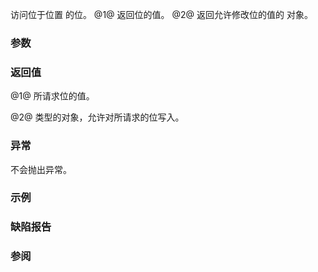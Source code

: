 {{cpp/utility/bitset/title|operator[]}}
{{cpp/utility/bitset/navbar}}
{{dcl begin}}
{{dcla|num=1|constexpr=c++11|
bool operator[]( std::size_t pos ) const;
}}
{{dcla|num=2|constexpr=c++23|
reference operator[]( std::size_t pos );
}}
{{dcl end}}

访问位于位置 {{c|pos}} 的位。
@1@ 返回位的值。
@2@ 返回允许修改位的值的 {{lc|std::bitset::reference}} 对象。

{{p}}
{{cpp/hardened ub if|since=c++26| {{c|pos &lt; size()}} 是 {{c|false}}}}

===参数===
{{par begin}}
{{par|pos|要返回的位的位置}}
{{par end}}

===返回值===
@1@ 所请求位的值。

@2@ {{lc|std::bitset::reference}} 类型的对象，允许对所请求的位写入。

===异常===
不会抛出异常。

===示例===
{{example
|code=
#include &lt;bitset&gt;
#include &lt;cstddef&gt;
#include &lt;iostream&gt;

int main()
{
    std::bitset&lt;8&gt; b1{0b00101010}; // 42 的二进制字面量
    
    for (std::size_t i = 0; i &lt; b1.size(); ++i)
        std::cout &lt;&lt; "b1[" &lt;&lt; i &lt;&lt; "]：" &lt;&lt; b1[i] &lt;&lt; '\n';
    b1[0] = true; // 通过 bitset::reference 修改第一个位
    
    std::cout &lt;&lt; "设置位 0 后，b1 持有 " &lt;&lt; b1 &lt;&lt; '\n';
}
|output=
b1[0]：0
b1[1]：1
b1[2]：0
b1[3]：1
b1[4]：0
b1[5]：1
b1[6]：0
b1[7]：0
设置位 0 后，b1 持有 00101011
}}

===缺陷报告===
{{dr list begin}}
{{dr list item|wg=lwg|dr=11|std=C++98|before=1. C++ 标准里缺失了此函数的描述&lt;br&gt;2. 只有非 const 重载|after=1. 补充相应描述&lt;br&gt;2. 添加 const 重载}}
{{dr list item|wg=lwg|dr=907|std=C++98|before=读取位于位置 {{c|pos}} 的位的行为与 {{rlpf|test|args=pos}} 等价，但 {{tt|test()}} 可以抛出异常|after=避免提到 {{tt|test()}}}}
{{dr list end}}

===参阅===
{{dsc begin}}
{{dsc inc|cpp/utility/bitset/dsc test}}
{{dsc end}}

{{langlinks|de|en|es|fr|it|ja|pt|ru}}